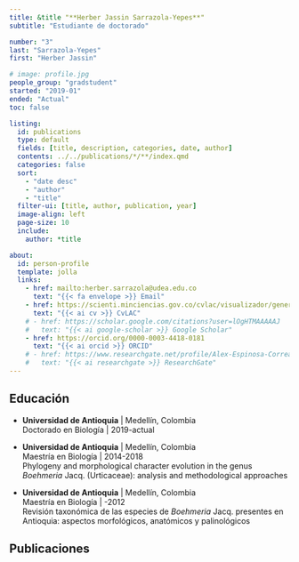 ```yaml
---
title: &title "**Herber Jassin Sarrazola-Yepes**"
subtitle: "Estudiante de doctorado"

number: "3"
last: "Sarrazola-Yepes"
first: "Herber Jassin"

# image: profile.jpg
people_group: "gradstudent"
started: "2019-01"
ended: "Actual"
toc: false

listing: 
  id: publications
  type: default
  fields: [title, description, categories, date, author]
  contents: ../../publications/*/**/index.qmd
  categories: false
  sort:
    - "date desc"
    - "author"
    - "title"
  filter-ui: [title, author, publication, year]
  image-align: left
  page-size: 10
  include:
    author: *title

about:
  id: person-profile
  template: jolla
  links:
    - href: mailto:herber.sarrazola@udea.edu.co
      text: "{{< fa envelope >}} Email"
    - href: https://scienti.minciencias.gov.co/cvlac/visualizador/generarCurriculoCv.do?cod_rh=0001333993
      text: "{{< ai cv >}} CvLAC"
    # - href: https://scholar.google.com/citations?user=lOgHTMAAAAAJ
    #   text: "{{< ai google-scholar >}} Google Scholar"
    - href: https://orcid.org/0000-0003-4418-0181
      text: "{{< ai orcid >}} ORCID"
    # - href: https://www.researchgate.net/profile/Alex-Espinosa-Correa
    #   text: "{{< ai researchgate >}} ResearchGate"
---
```


:::{#person-profile}
:::



## Educación

-   **Universidad de Antioquia** \| Medellín, Colombia\
    Doctorado en Biología \| 2019-actual\
    <!-- Estudio aerobiológico en la ciudad de Medellín (Colombia): una variable biológica de la calidad del aire en una ciudad altamente contaminada -->

-   **Universidad de Antioquia** \| Medellín, Colombia\
    Maestría en Biología \| 2014-2018\
    Phylogeny and morphological character evolution in the genus *Boehmeria* Jacq. (Urticaceae): analysis and methodological approaches

-   **Universidad de Antioquia** \| Medellín, Colombia\
    Maestría en Biología \| -2012\
    Revisión taxonómica de las especies de *Boehmeria* Jacq. presentes en Antioquia: aspectos morfológicos, anatómicos y palinológicos

## Publicaciones

::: {#publications}
:::